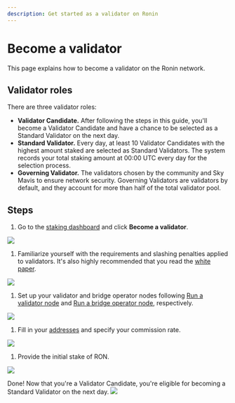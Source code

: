 ```yaml
---
description: Get started as a validator on Ronin
---
```



# Become a validator

This page explains how to become a validator on the Ronin network.

## Validator roles

There are three validator roles:
* **Validator Candidate.** After following the steps in this guide, you'll become a Validator Candidate and have a chance to be selected as a Standard Validator on the next day.
* **Standard Validator.** Every day, at least 10 Validator Candidates with the highest amount staked are selected as Standard Validators. The system records your total staking amount at 00:00 UTC every day for the selection process. 
* **Governing Validator.** The validators chosen by the community and Sky Mavis to ensure network security. Governing Validators are validators by default, and they account for more than half of the total validator pool.

## Steps

1. Go to the [staking dashboard](https://saigon-staking.roninchain.com/) and click **Become a validator**. 
<img src={becomeValidator} width={1280} />

1. Familiarize yourself with the requirements and slashing penalties applied to validators. It's also highly recommended that you read the [white paper](./../../basics/platform/white-paper.md).
<img src={stepOne} width={1280} />

1. Set up your validator and bridge operator nodes following [Run a validator node](./../../node-operators/validator-setup.md) and [Run a bridge operator node](./../../node-operators/bridge-setup.md), respectively.
<img src={stepTwo} width={1280} />

1. Fill in your [addresses](./../manage-profile/profile.mdx) and specify your commission rate.
<img src={stepThree} width={1280} />

1. Provide the initial stake of RON.
<img src={stepFour} width={1280} />

Done! Now that you're a Validator Candidate, you're eligible for becoming a Standard Validator on the next day.
<img src={stepFive} width={1280} />